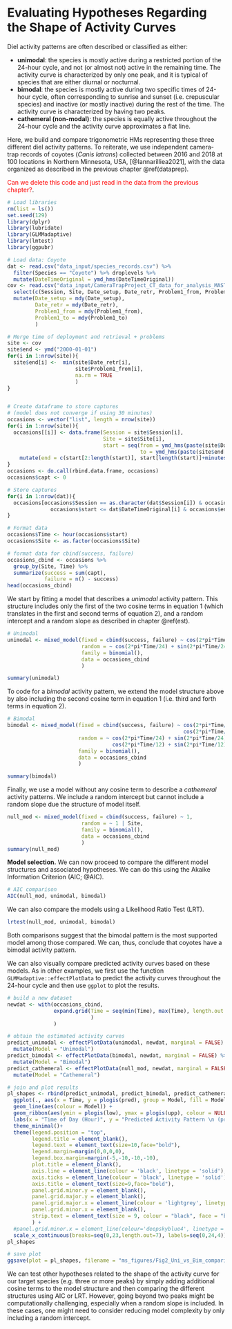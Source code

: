 # Evaluating Hypotheses Regarding the Shape of Activity Curves {#unibim}

Diel activity patterns are often described or classified as either:

* **unimodal**: the species is mostly active during a restricted portion of the 24-hour cycle, and not (or almost not) active in the remaining time. The activity  curve is characterized by only one peak, and it is typical of species that are either diurnal or nocturnal.
* **bimodal**: the species is mostly active during two specific times of 24-hour cycle, often corresponding to sunrise and sunset (i.e. crepuscular species) and inactive (or mostly inactive) during the rest of the time. The activity curve is characterized by having two peaks.
* **cathemeral (non-modal)**: the species is equally active throughout the 24-hour cycle and the activity curve approximates a flat line.

Here, we build and compare trigonometric HMs representing these three different diel activity patterns. To reiterate, we use independent camera-trap records of coyotes (*Canis latrans*) collected between 2016 and 2018 at 100 locations in Northern Minnesota, USA, [@Iannarilliea2021], with the data organized as described in the previous chapter \@ref(dataprep). 

<!---JF note to Fabiola below--->
<span style="color: red;">Can we delete this code and just read in the data from the previous chapter?</span>.


``` r
# Load libraries
rm(list = ls())
set.seed(129)
library(dplyr)
library(lubridate)
library(GLMMadaptive)
library(lmtest)
library(ggpubr)
```

``` r
# Load data: Coyote 
dat <- read.csv("data_input/species_records.csv") %>% 
  filter(Species == "Coyote") %>% droplevels %>%  
  mutate(DateTimeOriginal = ymd_hms(DateTimeOriginal))
cov <- read.csv("data_input/CameraTrapProject_CT_data_for_analysis_MASTER.csv", as.is = TRUE) %>% 
  select(c(Session, Site, Date_setup, Date_retr, Problem1_from, Problem1_to)) %>% 
  mutate(Date_setup = mdy(Date_setup),
         Date_retr = mdy(Date_retr),
         Problem1_from = mdy(Problem1_from),
         Problem1_to = mdy(Problem1_to)
         ) 

# Merge time of deployment and retrieval + problems
site <- cov
site$end <- ymd("2000-01-01")
for(i in 1:nrow(site)){
  site$end[i] <-  min(site$Date_retr[i], 
                      site$Problem1_from[i], 
                      na.rm = TRUE
                      )
}


# Create dataframe to store captures 
# (model does not converge if using 30 minutes)
occasions <- vector("list", length = nrow(site))
for(i in 1:nrow(site)){
  occasions[[i]] <- data.frame(Session = site$Session[i],
                               Site = site$Site[i],
                               start = seq(from = ymd_hms(paste(site$Date_setup[i], "00:00:00", sep = " ")), 
                                           to = ymd_hms(paste(site$end[i], "23:59:59", sep = " ")), by = '60 min')) %>% 
    mutate(end = c(start[2:length(start)], start[length(start)]+minutes(60))) 
}
occasions <- do.call(rbind.data.frame, occasions)
occasions$capt <- 0

# Store captures
for(i in 1:nrow(dat)){
  occasions[occasions$Session == as.character(dat$Session[i]) & occasions$Site == as.character(dat$Station[i]) &
              occasions$start <= dat$DateTimeOriginal[i] & occasions$end > dat$DateTimeOriginal[i], "capt"] <- 1
}

# Format data 
occasions$Time <- hour(occasions$start)
occasions$Site <- as.factor(occasions$Site)

# format data for cbind(success, failure)
occasions_cbind <- occasions %>% 
  group_by(Site, Time) %>% 
  summarize(success = sum(capt),
            failure = n() - success)
head(occasions_cbind)

```

We start by fitting a model that describes a *unimodal* activity pattern. This structure includes only the first of the two cosine terms in equation 1 (which translates in the first and second terms of equation 2), and a random intercept and a random slope as described in chapter \@ref(est).   

``` r
# Unimodal 
unimodal <- mixed_model(fixed = cbind(success, failure) ~ cos(2*pi*Time/24) + sin(2*pi*Time/24), 
                        random = ~ cos(2*pi*Time/24) + sin(2*pi*Time/24) || Site,
                        family = binomial(),
                        data = occasions_cbind
                        )

summary(unimodal)
```

To code for a *bimodal* activity pattern, we extend the model structure above by also including the second cosine term in equation 1 (i.e. third and forth terms in equation 2).

``` r
# Bimodal 
bimodal <- mixed_model(fixed = cbind(success, failure) ~ cos(2*pi*Time/24) + sin(2*pi*Time/24)+
                                                         cos(2*pi*Time/12) + sin(2*pi*Time/12), 
                       random = ~ cos(2*pi*Time/24) + sin(2*pi*Time/24)+
                                  cos(2*pi*Time/12) + sin(2*pi*Time/12) || Site,
                       family = binomial(),
                       data = occasions_cbind
                       )

summary(bimodal)
```

Finally, we use a model without any cosine term to describe a *cathemeral* activity patterns. We include a random intercept but cannot include a random slope due the structure of model itself. 

``` r
null_mod <- mixed_model(fixed = cbind(success, failure) ~ 1, 
                        random = ~ 1 | Site,
                        family = binomial(),
                        data = occasions_cbind
                        )
summary(null_mod)
```

**Model selection.** We can now proceed to compare the different model structures and associated hypotheses. We can do this using the Akaike Information Criterion (AIC; @AIC).

``` r
# AIC comparison
AIC(null_mod, unimodal, bimodal)
```

We can also compare the models using a Likelihood Ratio Test (LRT).

``` r
lrtest(null_mod, unimodal, bimodal)
```

Both comparisons suggest that the bimodal pattern is the most supported model among those compared. We can, thus, conclude that coyotes have a bimodal activity pattern.

We can also visually compare predicted activity curves based on these models. As in other examples, we first use the function `GLMMadaptive::effectPlotData` to predict the activity curves throughout the 24-hour cycle and then use `ggplot` to plot the results.

``` r
# build a new dataset 
newdat <- with(occasions_cbind, 
               expand.grid(Time = seq(min(Time), max(Time), length.out = 24)
                           )
               )

# obtain the estimated activity curves
predict_unimodal <- effectPlotData(unimodal, newdat, marginal = FALSE) %>% 
  mutate(Model = "Unimodal")
predict_bimodal <- effectPlotData(bimodal, newdat, marginal = FALSE) %>% 
  mutate(Model = "Bimodal")
predict_cathemeral <- effectPlotData(null_mod, newdat, marginal = FALSE) %>% 
  mutate(Model = "Cathemeral")
```


``` r
# join and plot results
pl_shapes <- rbind(predict_unimodal, predict_bimodal, predict_cathemeral) %>% 
  ggplot(., aes(x = Time, y = plogis(pred), group = Model, fill = Model)) +
  geom_line(aes(colour = Model)) +
  geom_ribbon(aes(ymin = plogis(low), ymax = plogis(upp), colour = NULL), alpha = 0.3) +
  labs(x = "Time of Day (Hour)", y = "Predicted Activity Pattern \n (probability)")+
  theme_minimal()+
  theme(legend.position = "top",
        legend.title = element_blank(),
        legend.text = element_text(size=10,face="bold"),
        legend.margin=margin(0,0,0,0),
        legend.box.margin=margin(-5,-10,-10,-10),
        plot.title = element_blank(),
        axis.line = element_line(colour = 'black', linetype = 'solid'),
        axis.ticks = element_line(colour = 'black', linetype = 'solid'),
        axis.title = element_text(size=9,face="bold"),
        panel.grid.minor.y = element_blank(),
        panel.grid.major.y = element_blank(),
        panel.grid.major.x = element_line(colour = 'lightgrey', linetype = 'dashed', linewidth=0.5),
        panel.grid.minor.x = element_blank(),
        strip.text = element_text(size = 9, colour = "black", face = "bold", hjust = 0)
        ) +
  #panel.grid.minor.x = element_line(colour='deepskyblue4', linetype = 'dotted', size=0.35))+
  scale_x_continuous(breaks=seq(0,23,length.out=7), labels=seq(0,24,4))
pl_shapes

# save plot
ggsave(plot = pl_shapes, filename = "ms_figures/Fig2_Uni_vs_Bim_comparison.jpg", device = "jpeg", units = "cm", width = 12, height = 10, dpi = 600)

```

We can test other hypotheses related to the shape of the activity curve for our target species (e.g. three or more peaks) by simply adding additional cosine terms to the model structure and then comparing the different structures using AIC or LRT. However, going beyond two peaks might be computationally challenging, especially when a random slope is included. In these cases, one might need to consider reducing model complexity by only including a random intercept.
